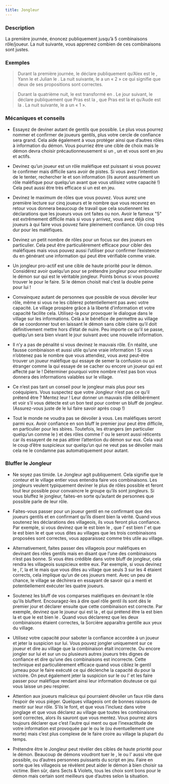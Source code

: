 ```yaml
---
title: Jongleur
---
```



<Role JONGLEUR header />

### Description

La première journée, énoncez publiquement jusqu’à 5 combinaisons rôle/joueur. La nuit suivante, vous apprenez combien de ces combinaisons sont justes.
 
### Exemples  
> Durant la première journée, le <Role JONGLEUR /> déclare publiquement qu’Alex est le <Role CRIEUR />, Yann le <Role NO_DASHII /> et Julian le <Role SAGE />. La nuit suivante, le <Role JONGLEUR /> a un « 2 » ce qui signifie que deux de ses propositions sont correctes.

> Durant la quatrième nuit, le <Role SAVANT /> est transformé en <Role JONGLEUR />. Le jour suivant, le <Role JONGLEUR /> déclare publiquement que Pras est la <Role VIEILLE_CHOUETTE />, que Pras est la <Role SORCIERE /> et qu’Aude est la <Role VIEILLE_CHOUETTE />. La nuit suivante, le <Role JONGLEUR /> a un « 1 ».

### Mécaniques et conseils
- Essayez de deviner autant de gentils que possible. Le plus vous pourrez nommer et confirmer de joueurs gentils, plus votre cercle de confiance sera grand. Cela aide également à vous protéger ainsi que d’autres rôles à information du démon. Vous pourriez être une cible de choix mais le démon devra choisir précautionneusement si un <Role SAVANT />, un <Role FLEURISTE /> et vous sont en jeu et actifs.

- Devinez qu’un joueur est un rôle maléfique est puissant si vous pouvez le confirmer mais difficile sans avoir de pistes. Si vous avez l’intention de le tenter, rechercher le <Role REVEUR /> et son information (ils auront assurément un rôle maléfique pour quelqu’un avant que vous utilisiez votre capacité !) Cela peut aussi être très efficace si un <Role JUMEAU_MALEFIQUE /> est en jeu.

- Devinez le maximum de rôles que vous pouvez. Vous aurez une première lecture sur cinq joueurs et le nombre que vous recevrez en retour vous donnera beaucoup de travail que cela soutiennent les déclarations que les joueurs vous ont faites ou non. Avoir le fameux "5" est extrêmement difficile mais si vous y arrivez, vous avez déjà cinq joueurs à qui faire vous pouvez faire pleinement confiance. Un coup très dur pour les maléfiques.

- Devinez un petit nombre de rôles pour un focus sur des joueurs en particulier. Cela peut être particulièrement efficace pour cibler des maléfiques mais vous pouvez aussi l’utiliser pour confirmer l’existence du <Role VORTOX /> en générant une information qui peut être vérifiable comme vraie.

- Un jongleur pro-actif est une cible de haute priorité pour le démon. Considérez avoir quelqu’un pour se prétendre jongleur pour embrouiller le démon sur qui est le véritable jongleur. Points bonus si vous pouvez trouver le <Role SAGE />  pour le faire. Si le démon choisit mal c’est la double peine pour lui ! 

- Convainquez autant de personnes que possible de vous dévoiler leur rôle, même si vous ne les ciblerez potentiellement pas avec votre capacité. Le village prospère grâce à la liberté d’information et votre capacité facilite cela. Utilisez-la pour provoquer le dialogue dans le village sur les informations. Celà a le bénéfice de permettre au village de se coordonner tout en laissant le démon sans cible claire qu’il doit définitivement mettre hors d’état de nuire. Peu importe ce qu’il se passe, quelqu’un sera bien vivant le jour suivant avec une nouvelle information.

- Il n’y a pas de pénalité si vous devinez le mauvais rôle. En réalité, une fausse combinaison et aussi utile qu’une vraie information ! Si vous n’obtenez pas le nombre que vous attendiez, vous avez peut-être trouver un joueur maléfique qui essaye de semer la confusion ou un étranger comme la <Role DULCINEE /> qui essaye de se cacher ou encore un joueur qui est affecté par le <Role MANIPULATEUR /> ! Déterminer pourquoi votre nombre n’est pas bon vous donnera des informations valables sur le village.

- Ce n’est pas tant un conseil pour le jongleur mais plus pour ses coéquipiers. Vous suspectez que votre Jongleur n’est pas ce qu’il prétend être ? Mentez leur ! Leur donner un mauvais rôle délibérément et voir s’il vous détecte est un bon test pour contrer un bluff de jongleur. (Assurez-vous juste de le lui faire savoir après coup !)

- Tout le monde ne voudra pas se dévoiler à vous. Les maléfiques seront parmi eux. Avoir confiance en son bluff le premier jour peut être difficile, en particulier pour les sbires. Toutefois, les étrangers (en particulier quelqu’un comme le <Role MALADROIT />) et des rôles comme l’<Role ORACLE /> ou le <Role CRIEUR /> seront aussi réticents car ils essayent de ne pas attirer l’attention du démon sur eux. Cela vaut le coup d’être suspicieux sur quelqu’un qui ne veut pas se dévoiler mais cela ne le condamne pas automatiquement pour autant.
 
### Bluffer le Jongleur

- Ne soyez pas timide. Le Jongleur agit publiquement. Cela signifie que le conteur et le village entier vous entendra faire vos combinaisons. Les jongleurs veulent typiquement deviner le plus de rôles possible et feront tout leur possible pour convaincre le groupe qu’ils sont jongleurs. Si vous bluffez le jongleur, faites-en sorte qu’autant de personnes que possible parle de leur rôle.

- Faites-vous passer pour un joueur gentil en ne confirmant que des joueurs gentils et en confirmant qu’ils disent bien la vérité. Quand vous soutenez les déclarations des villageois, ils vous feront plus confiance. Par exemple, si vous devinez que le <Role FLEURISTE /> est bien le <Role FLEURISTE />, que l’<Role HORLOGER /> est bien l’<Role HORLOGER /> et que le <Role SAVANT /> est bien le <Role SAVANT /> et que vous dites au villages que les trois combinaisons proposées sont correctes, vous apparaissez comme très utile au village.

- Alternativement, faites passer des villageois pour maléfiques en devinant des rôles gentils mais en disant que l’une des combinaisons n’est pas bonne. Si vous êtes crédible dans votre bluff de jongleur, cela rendra les villageois suspicieux entre eux. Par exemple, si vous devinez le <Role REVEUR />, l’<Role ARTISTE />, la <Role COUTURIERE /> et le <Role CRIEUR /> mais que vous dites au village que seuls 3 sur les 4 étaient corrects, cela implique qu’un de ces joueurs ment. Avec un peu de chance, le village se déchirera en essayant de savoir qui a menti et potentiellement exécuter les quatre joueurs. 

- Soutenez les bluff de vos comparses maléfiques en devinant le rôle qu’ils bluffent. Encouragez-les à dire quel rôle gentil ils sont dès le premier jour et déclarer ensuite que cette combinaison est correcte. Par exemple, devinez que le joueur qui est la <Role SORCIERE />, et qui prétend être la <Role DULCINEE /> est bien la <Role DULCINEE /> et que le <Role CHARMEUR_DE_SERPENT /> est bien le <Role CHARMEUR_DE_SERPENT />. Quand vous déclarerez que les deux combinaisons étaient correctes, la Sorcière apparaîtra gentille aux yeux du village.

- Utilisez votre capacité pour saboter la confiance accordée à un joueur et jeter la suspicion sur lui. Vous pouvez jongler uniquement sur ce joueur et dire au village que la combinaison était incorrecte. Ou encore jongler sur lui et sur un ou plusieurs autres joueurs très dignes de confiance et dire qu’une des combinaisons est incorrecte. Cette technique est particulièrement efficace quand vous ciblez le gentil jumeau pour le faire exécuté ce qui déclenche la capacité du <Role JUMEAU_MALEFIQUE /> pour la victoire. On peut également jeter la suspicion sur le <Role SAVANT /> ou l’<Role HORLOGER /> et les faire passer pour maléfique rendant ainsi leur information douteuse ce qui vous laisse un peu respirer.

- Attention aux joueurs malicieux qui pourraient dévoiler un faux rôle dans l’espoir de vous piéger. Quelques villageois ont de bonnes raisons de mentir sur leur rôle. S’ils le font, et que vous l’incluez dans votre jonglage et que vous déclarez au village que toutes les combinaisons sont correctes, alors ils sauront que vous mentez. Vous pourrez alors toujours déclarer que c’est l’autre qui ment ou que l’inexactitude de votre information est provoquée par le <Role VORTOX /> ou le <Role NO_DASHII /> (ou éventuellement une <Role DULCINEE /> morte) mais c’est plus complexe de le faire croire au village la plupart du temps.

- Prétendre être le Jongleur peut révéler des cibles de haute priorité pour le démon. Beaucoup de démons voudront tuer le <Role FLEURISTE />, le <Role SAVANT /> ou l’<Role ORACLE /> aussi vite que possible, ou d’autres personnes puissants du script en jeu. Faire en sorte que les villageois se révèlent peut aider le démon à bien choisir sa victime. Bien sûr, dans Sects & Violets, tous les choix sont bons pour le démon mais certain sont meilleurs que d’autres selon la situation.
